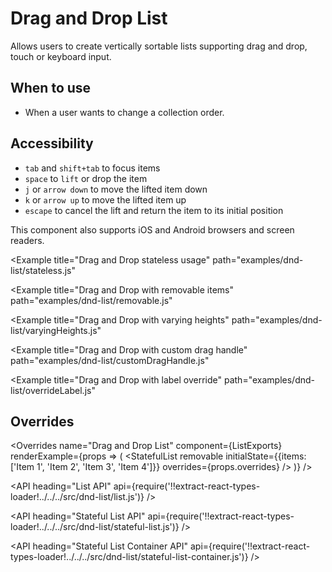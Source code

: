 <!--
Copyright (c) 2018-2019 Uber Technologies, Inc.

This source code is licensed under the MIT license found in the
LICENSE file in the root directory of this source tree.
-->





# Drag and Drop List

Allows users to create vertically sortable lists supporting drag and drop, touch or keyboard input.

## When to use

- When a user wants to change a collection order.

## Accessibility

- `tab` and `shift+tab` to focus items
- `space` to `lift` or drop the item
- `j` or `arrow down` to move the lifted item down
- `k` or `arrow up` to move the lifted item up
- `escape` to cancel the lift and return the item to its initial position

This component also supports iOS and Android browsers and screen readers.

<Example title="Drag and Drop basic usage" path="examples/dnd-list/basic.js">
  <Basic />
</Example>

<Example
  title="Drag and Drop stateless usage"
  path="examples/dnd-list/stateless.js"
>
  <Stateless />
</Example>

<Example
  title="Drag and Drop with removable items"
  path="examples/dnd-list/removable.js"
>
  <Removable />
</Example>

<Example
  title="Drag and Drop with varying heights"
  path="examples/dnd-list/varyingHeights.js"
>
  <VaryingHeights />
</Example>

<Example
  title="Drag and Drop with custom drag handle"
  path="examples/dnd-list/customDragHandle.js"
>
  <CustomDragHandle />
</Example>

<Example
  title="Drag and Drop with label override"
  path="examples/dnd-list/overrideLabel.js"
>
  <OverrideLabel />
</Example>

## Overrides

<Overrides
  name="Drag and Drop List"
  component={ListExports}
  renderExample={props => (
    <StatefulList
      removable
      initialState={{items: ['Item 1', 'Item 2', 'Item 3', 'Item 4']}}
      overrides={props.overrides}
    />
  )}
/>

<API
  heading="List API"
  api={require('!!extract-react-types-loader!../../../src/dnd-list/list.js')}
/>

<API
  heading="Stateful List API"
  api={require('!!extract-react-types-loader!../../../src/dnd-list/stateful-list.js')}
/>

<API
  heading="Stateful List Container API"
  api={require('!!extract-react-types-loader!../../../src/dnd-list/stateful-list-container.js')}
/>
